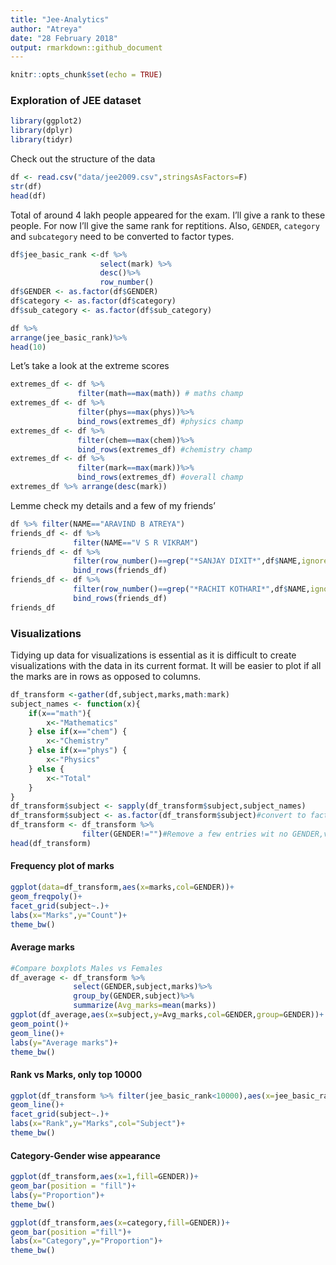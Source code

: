 ```yaml
---
title: "Jee-Analytics"
author: "Atreya"
date: "28 February 2018"
output: rmarkdown::github_document
---
```


```r
knitr::opts_chunk$set(echo = TRUE)
```

### **Exploration of JEE dataset**

```r
library(ggplot2)
library(dplyr)
library(tidyr)
```

Check out the structure of the data
```r
df <- read.csv("data/jee2009.csv",stringsAsFactors=F)
str(df)
head(df)
```

Total of around 4 lakh people appeared for the exam. I'll give a rank to these people. For now I'll give the same rank for reptitions. Also, `GENDER`, `category` and `subcategory` need to be converted to factor types.
```r
df$jee_basic_rank <-df %>% 
                    select(mark) %>%
                    desc()%>%
                    row_number()
df$GENDER <- as.factor(df$GENDER)
df$category <- as.factor(df$category)
df$sub_category <- as.factor(df$sub_category)

df %>%
arrange(jee_basic_rank)%>%
head(10)
```

Let's take a look at the extreme scores
```r
extremes_df <- df %>%
               filter(math==max(math)) # maths champ
extremes_df <- df %>%
               filter(phys==max(phys))%>%
               bind_rows(extremes_df) #physics champ
extremes_df <- df %>%
               filter(chem==max(chem))%>%
               bind_rows(extremes_df) #chemistry champ
extremes_df <- df %>%
               filter(mark==max(mark))%>%
               bind_rows(extremes_df) #overall champ
extremes_df %>% arrange(desc(mark))
```

Lemme check my details and a few of my friends'
```r
df %>% filter(NAME=="ARAVIND B ATREYA")
friends_df <- df %>%
              filter(NAME=="V S R VIKRAM")
friends_df <- df %>%
              filter(row_number()==grep("*SANJAY DIXIT*",df$NAME,ignore.case=TRUE))%>%
              bind_rows(friends_df)
friends_df <- df %>%
              filter(row_number()==grep("*RACHIT KOTHARI*",df$NAME,ignore.case=TRUE))%>%
              bind_rows(friends_df)
friends_df
```

### **Visualizations**

Tidying up data for visualizations is essential as it is difficult to create visualizations with the data in its current format. It will be easier to plot if all the marks are in rows as opposed to columns.
```r
df_transform <-gather(df,subject,marks,math:mark)
subject_names <- function(x){
    if(x=="math"){
        x<-"Mathematics"
    } else if(x=="chem") {
        x<-"Chemistry"
    } else if(x=="phys") {
        x<-"Physics"
    } else {
        x<-"Total"
    }
}
df_transform$subject <- sapply(df_transform$subject,subject_names)
df_transform$subject <- as.factor(df_transform$subject)#convert to factor
df_transform <- df_transform %>%
                filter(GENDER!="")#Remove a few entries wit no GENDER,very less
head(df_transform)
```

#### **Frequency plot of marks**
```r
ggplot(data=df_transform,aes(x=marks,col=GENDER))+
geom_freqpoly()+
facet_grid(subject~.)+
labs(x="Marks",y="Count")+
theme_bw()
```

#### **Average marks** 
```r
#Compare boxplots Males vs Females
df_average <- df_transform %>%
              select(GENDER,subject,marks)%>%
              group_by(GENDER,subject)%>%
              summarize(Avg_marks=mean(marks))
ggplot(df_average,aes(x=subject,y=Avg_marks,col=GENDER,group=GENDER))+
geom_point()+
geom_line()+
labs(y="Average marks")+
theme_bw()
```

#### **Rank vs Marks, only top 10000**
```r
ggplot(df_transform %>% filter(jee_basic_rank<10000),aes(x=jee_basic_rank,y=marks,col=subject))+
geom_line()+
facet_grid(subject~.)+
labs(x="Rank",y="Marks",col="Subject")+
theme_bw()
```

#### **Category-Gender wise appearance**
```r
ggplot(df_transform,aes(x=1,fill=GENDER))+
geom_bar(position = "fill")+
labs(y="Proportion")+
theme_bw()

ggplot(df_transform,aes(x=category,fill=GENDER))+
geom_bar(position ="fill")+
labs(x="Category",y="Proportion")+
theme_bw()
```
